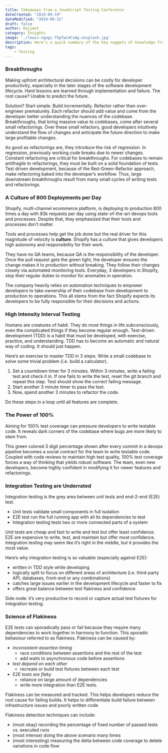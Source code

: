 ```yaml
---
title: Takeaways from a JavaScript Testing Conference 
dateCreated: "2019-09-19"
dateModified: "2019-09-22"
draft: false
author: Rajjeet
category: Insights
image: './lewis-ngugi-f5pTwLHCsAg-unsplash.jpg'
description: Here’s a quick summary of the key nuggets of knowledge from my favourite JavaScript testing conference, AssertJS 2019.    
tags:
    - Testing
--- 
```

### Breakthroughs
Making upfront architectural decisions can be costly for developer productivity, especially in the later stages of the software development lifecycle. Hard lessons are learned through implementation and failure. The root cause? Unable to predict the future. 

Solution? Start simple. Build incrementally. Refactor rather than over-engineer prematurely. Each refactor should add value and come from the developer better understanding the nuances of the codebase. Breakthroughs, that bring massive value to codebases, come after several small refactorings. Over these small refactors, good developers intuitively understand the flow of changes and anticipate the future direction to make large profitable changes.

As good as refactorings are, they introduce the risk of regression. In regression, previously working code breaks due to newer changes. Constant refactoring are critical for breakthroughs. For codebases to remain antifragile to refactorings, they must be built on a solid foundation of tests. Test driven development, because of the Red-Green-Refactor approach, make refactoring baked into the developer’s workflow. Thus, large downstream breakthroughs result from many small cycles of writing tests and refactorings.
 
### A Culture of 800 Deployments per Day
Shopify, multi-channel ecommerce platform, is deploying to production 800 times a day with 83k requests per day using state-of-the-art devops tools and processes. Despite that, they emphasized that their tools and processes don’t matter. 

Tools and processes help get the job done but the real driver for this magnitude of velocity is **culture**. Shopify has a culture that gives developers high autonomy and responsibility for their work. 

They have no QA teams, because QA is the responsibility of the developer. Once the pull request gets the green light, the developer ensures the change makes it to production without breaking. They follow their changes closely via automated monitoring tools. Everyday, 3 developers in Shopify, stop their regular duties to monitor for anomalies in operation.

The company heavily relies on automation techniques to empower developers to take ownership of their codebase from development to production to operations.  This all stems from the fact Shopify expects its developers to be fully responsible for their decisions and actions. 

### High Intensity Interval Testing
Humans are creatures of habit. They do most things in life subconsciously, even the complicated things if they become regular enough. Test-driven development (TDD) is a habit that must be developed, with exercise, practice, and understanding. 
TDD has to become an automatic and natural way of coding. It should just happen. 

Here’s an exercise to master TDD in 3 steps. Write a small codebase to solve some trivial problem (i.e. build a calculator).
 
1. Set a countdown timer for 3 minutes. Within 3 minutes, write a failing test and check it in. If one fails to write the test, reset the git branch and repeat this step. Test should show the correct failing message. 
2. Start another 3 minute timer to pass the test.
3. Now, spend another 3 minutes to refactor the code. 

Do these steps in a loop until all features are complete. 

### The Power of  100%
Aiming for 100% test coverage can pressure developers to write testable code. It reveals dark corners of the codebase where bugs are more likely to stem from.

This green colored 3 digit percentage shown after every commit in a devops pipeline becomes a social contract for the team to write testable code. Coupled with code reviews to maintain high test quality, 100% test coverage forces a way of thinking that yields robust software. The team, even new developers, become highly confident in modifying it for newer features and refactorings.

### Integration Testing are Underrated
Integration testing is the grey area between unit tests and end-2-end (E2E) test. 
* Unit tests validate small components in full isolation
* E2E test run the full running app with all its dependencies to test
* Integration testing tests two or more connected parts of a system 

Unit tests are cheap and fast to write and test but offer least confidence.
E2E are expensive to write, test, and maintain but offer most confidence. Integration testing may seem like it’s right in the middle, but it provides the most value. 

Here’s why integration testing is so valuable (especially against E2E): 
* written in TDD style while developing
* logically split to focus on different areas of architecture (i.e. third-party API, databases, front-end or any combinations)
* catches large issues earlier in the development lifecycle and faster to fix
* offers great balance between test flakiness and confidence

Side node: it’s very productive to record or capture actual test fixtures for integration testing. 

### Science of Flakiness
E2E tests can sporadically pass or fail because they require many dependencies to work together in harmony to function. This sporadic behaviour referred to as flakiness. Flakiness can be caused by: 
* _inconsistent assertion timing_ 
    * race conditions between assertions and the rest of the test
    * add waits to asynchronous code before assertions
* _test depend on each other_
    * recreate or build test fixtures between each test
* _E2E tests are flaky_ 
    * reliance on large amount of dependencies 
    * write more integration than E2E tests.

Flakiness can be measured and tracked. This helps developers reduce the root cause for failing builds. It helps to differentiate build failure between infrastructure issues and  poorly  written code

Flakiness detection techniques  can include:
* (most okay) recording the percentage of fixed number of passed tests vs. executed runs
* (most intense) doing the above scenario many times
* (most interesting) measuring the delta between code coverage to delete variations in code flow
